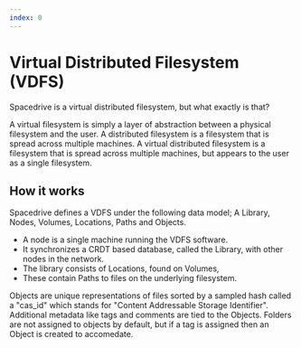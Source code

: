 ```yaml
---
index: 0
---
```


# Virtual Distributed Filesystem (VDFS)

Spacedrive is a virtual distributed filesystem, but what exactly is that?

A virtual filesystem is simply a layer of abstraction between a physical filesystem and the user. A distributed filesystem is a filesystem that is spread across multiple machines. A virtual distributed filesystem is a filesystem that is spread across multiple machines, but appears to the user as a single filesystem.

## How it works

Spacedrive defines a VDFS under the following data model; A Library, Nodes, Volumes, Locations, Paths and Objects.

- A node is a single machine running the VDFS software.
- It synchronizes a CRDT based database, called the Library, with other nodes in the network.
- The library consists of Locations, found on Volumes,
- These contain Paths to files on the underlying filesystem.

Objects are unique representations of files sorted by a sampled hash called a "cas_id" which stands for "Content Addressable Storage Identifier". Additional metadata like tags and comments are tied to the Objects. Folders are not assigned to objects by default, but if a tag is assigned then an Object is created to accomedate.
